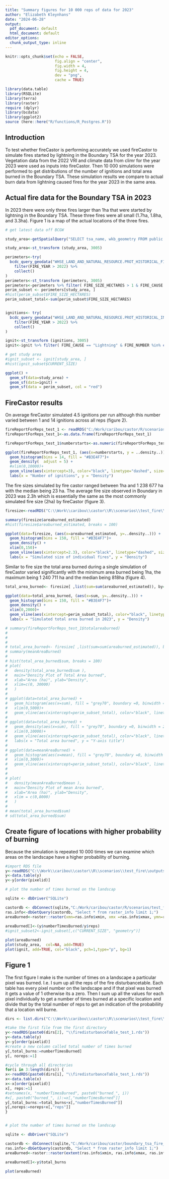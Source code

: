 ```yaml
---
title: "Summary figures for 10 000 reps of data for 2023"
author: "Elizabeth Kleynhans"
date: "2024-06-28"
output:
  pdf_document: default
  html_document: default
editor_options:
  chunk_output_type: inline
---
```


```r
knitr::opts_chunk$set(echo = FALSE, 
                      fig.align = "center",
                      fig.width = 4, 
                      fig.height = 4, 
                      dev = "png",
                      cache = TRUE)
```


```r

library(data.table)
library(RSQLite)
library(terra)
library(raster)
require (dplyr)
library(bcdata)
library(ggplot2)
source (here::here("R/functions/R_Postgres.R"))
```

## Introduction
To test whether fireCastor is performing accurately we used fireCastor to simulate fires started by lightning in the Boundary TSA for the year 2023. Vegetation data from the 2022 VRI and climate data from climr for the year 2023 were used as inputs into fireCastor. Then 10 000 simulations were performed to get distributions of the number of ignitions and total area burned in the Boundary TSA. These simulation results we compare to actual burn data from lightning caused fires for the year 2023 in the same area. 

## Actual fire data for the Boundary TSA in 2023

In 2023 there were only three fires larger than 1ha that were started by lightning in the Boundary TSA. These three fires were all small (1.7ha, 1.8ha, and 3.3ha). Figure 1 is a map of the actual locations of the three fires. 
```r
# get latest data off BCGW

study_area<-getSpatialQuery("SELECT tsa_name, wkb_geometry FROM public.boundary_tsa where tsa_name in ('Boundary TSA')")

study_area<-st_transform (study_area, 3005)

perimeters<-try(
  bcdc_query_geodata("WHSE_LAND_AND_NATURAL_RESOURCE.PROT_HISTORICAL_FIRE_POLYS_SP") %>%
    filter(FIRE_YEAR > 2022) %>%
    collect()
)
perimeters<-st_transform (perimeters, 3005)
perimeters<-perimeters %>% filter( FIRE_SIZE_HECTARES > 1 & FIRE_CAUSE == "Lightning")
perim_subset <- perimeters[study_area, ]
#hist(perim_subset$FIRE_SIZE_HECTARES)
perim_subset_total<-sum(perim_subset$FIRE_SIZE_HECTARES)


ignitions<- try(
  bcdc_query_geodata("WHSE_LAND_AND_NATURAL_RESOURCE.PROT_HISTORICAL_INCIDENTS_SP") %>%
    filter(FIRE_YEAR > 2022) %>%
    collect()
)

ignit<-st_transform (ignitions, 3005)
ignit<-ignit %>% filter( FIRE_CAUSE == "Lightning" & FIRE_NUMBER %in% c("N52826","N60465", "N62590"))

# get study area
#ignit_subset <- ignit[study_area, ]
#hist(ignit_subset$CURRENT_SIZE)

ggplot() +
  geom_sf(data=study_area) + 
  geom_sf(data=ignit) +
  geom_sf(data = perim_subset, col = "red")

```
## FireCastor results

On average fireCastor simulated 4.5 ignitions per run although this number varied between 1 and 14 ignitions across all reps (figure 2).  

```r
fireReportForReps_test_1 <- readRDS("C:/Work/caribou/castor/R/scenarios/test_fire/outputs/fireReportForReps_test_1.rds")
fireReportForReps_test_1<-as.data.frame(fireReportForReps_test_1)

fireReportForReps_test_1$numberstarts<-as.numeric(fireReportForReps_test_1$numberstarts)

ggplot(fireReportForReps_test_1, (aes(x=numberstarts, y = ..density..))) +
  geom_histogram(bins = 14, fill = "#B3E4F7")+
  geom_density(  adjust = 5) + 
  #xlim(0,10000)+
  geom_vline(aes(xintercept=3), color="black", linetype="dashed", size=0.75) +
  labs(x = "Number of ignitions", y = "Density")
```


The fire sizes simulated by fire castor ranged between 1ha and 1 238 677 ha with the median being 23 ha. The average fire size observed in Boundary in 2023 was 2.3h which is essentially the same as the most commonly simulated fire size (2ha) by fireCastor (figure 3).
```r
firesize<-readRDS("C:\\Work\\caribou\\castor\\R\\scenarios\\test_fire\\outputs\\perFireReportForReps_test_1.rds")

summary(firesize$areaburned_estimated)
#hist(firesize$areaburned_estimated, breaks = 100)

ggplot(data=firesize, (aes(x=areaburned_estimated, y=..density..))) +  
  geom_histogram(bins = 150, fill = "#B3E4F7")+
  geom_density() + 
  xlim(0,150)+
  geom_vline(aes(xintercept=2.3), color="black", linetype="dashed", size=0.75) +
  labs(x = "Simulated size of individual fires", y = "Density")

```

Similar to fire size the total area burned during a single simulation of fireCastor varied significantly with the minimum area burned being 1ha, the maximum being 1 240 711 ha and the median being 818ha (figure 4).  
```r
total_area_burned<- firesize[ ,list(sum=sum(areaburned_estimated)), by=rep]

ggplot(data=total_area_burned, (aes(x=sum, y=..density..))) +  
  geom_histogram(bins = 150, fill = "#B3E4F7")+
  geom_density() + 
  xlim(0,2000)+
  geom_vline(aes(xintercept=perim_subset_total), color="black", linetype="dashed", size=0.75) +
  labs(x = "Simulated total area burned in 2023", y = "Density")

# summary(fireReportForReps_test_1$totalareaburned)
# 
# 
# 
# total_area_burned<- firesize[ ,list(sum=sum(areaburned_estimated)), by=rep]
# summary(meanAreaBurned)
# 
# hist(total_area_burned$sum, breaks = 100)
# plot(
#   density(total_area_burned$sum ), 
#   main="Density Plot of Total Area burned",
#   xlab="Area (ha)", ylab="Density",
#   xlim=c(0, 30000)
#   )
# 
# ggplot(data=total_area_burned) +    
#   geom_histogram(aes(x=sum), fill = "grey70", boundary =0, binwidth = 20) + 
#   xlim(0,5000)+
#   geom_vline(aes(xintercept=perim_subset_total), color="black", linetype="dashed", size=0.75)
# 
# ggplot(data=total_area_burned) +    
#   geom_density(aes(x=sum), fill = "grey70", boundary =0, binwidth = 20) + 
#   xlim(0,10000)+
#   geom_vline(aes(xintercept=perim_subset_total), color="black", linetype="dashed", size=0.75) +
#   labs(x = "Total area burned", y = "Y-axis title")
# 
# ggplot(data=meanAreaBurned) +    
#   geom_histogram(aes(x=mean), fill = "grey70", boundary =0, binwidth = 20) + 
#   xlim(0,3000)+
#   geom_vline(aes(xintercept=perim_subset_total), color="black", linetype="dashed", size=0.75)
#   
# 
# plot(
#   density(meanAreaBurned$mean ), 
#   main="Density Plot of mean Area burned",
#   xlab="Area (ha)", ylab="Density",
#   xlim = c(0,8000)
#   )
# 
# mean(total_area_burned$sum)
# sd(total_area_burned$sum)


```

## Create figure of locations with higher probability of burning
Because the simulation is repeated 10 000 times we can examine which areas on the landscape have a higher probability of burning. 

```r
#import RDS file
y<-readRDS("C:\\Work\\caribou\\castor\\R\\scenarios\\test_fire\\outputs\\firedisturbanceTableForReps_1.rds")
y<-data.table(y)
y<-y[order(pixelid)]

# plot the number of times burned on the landscap

sqlite <- dbDriver("SQLite")

castordb <- dbConnect(sqlite,"C:/Work/caribou/castor/R/scenarios/test_fire/boundary_tsa_fire_test_12July24_castordb.sqlite")
ras.info<-dbGetQuery(castordb, "Select * from raster_info limit 1;")
areaBurned<-raster::raster(xmn=ras.info$xmin, xmx =ras.info$xmax, ymn=ras.info$ymin, ymx=ras.info$ymax, nrow = ras.info$nrow, ncol = ras.info$ncell/ras.info$nrow,crs="+proj=aea +lat_0=45 +lon_0=-126 +lat_1=50 +lat_2=58.5 +x_0=1000000 +y_0=0 +datum=NAD83 +units=m +no_defs", vals =0)
    
areaBurned[]<-(y$numberTimesBurned/y$reps)
#ignit_subset2<-ignit_subset[,c("CURRENT_SIZE", "geometry")]

plot(areaBurned)
plot(study_area,  col=NA, add=TRUE)
plot(ignit, add=TRUE, col="black", pch=1,type="p", bg=1)

```







## Figure 1

The first figure I make is the number of times on a landscape a particular pixel was burned. I.e. I sum up all the reps of the fire disturbancetable. Each table has every pixel number on the landscape and if that pixel was burned it gets a value of 1 otherwise its a zero. Then I sum up all the values for each pixel individually to get a number of times burned at a specific location and divide that by the total number of reps to get  an indication of the probabiliity that a location will burne.

```r
dirs <- list.dirs("C:\\Work\\caribou\\castor\\R\\scenarios\\test_fire\\outputs\\")

#take the first file from the first directory
y<-readRDS(paste0(dirs[2], "\\firedisturbanceTable_test_1.rds"))
y<-data.table(y)
y<-y[order(pixelid)]
#create a new column called total number of times burned
y[,total_burns:=numberTimesBurned]
y[, noreps:=1]

#cycle through all directories
for(i in 3:length(dirs)) {
x<-readRDS(paste0(dirs[i], "\\firedisturbanceTable_test_1.rds"))
x<-data.table(x)
x<-x[order(pixelid)]
x[, reps:=1]
#setnames(x, "numberTimesBurned", paste0("burned_", i))
#x[, paste0("burned_", i):=x[,"numberTimesBurned"]]
y[,total_burns:=total_burns+x[,"numberTimesBurned"]]
y[,noreps:=noreps+x[,"reps"]]
}


# plot the number of times burned on the landscap

sqlite <- dbDriver("SQLite")

castordb <- dbConnect(sqlite,"C:/Work/caribou/castor/boundary_tsa_fire_test_20june24_castordb.sqlite")
ras.info<-dbGetQuery(castordb, "Select * from raster_info limit 1;")
areaBurned<-raster::raster(extent(ras.info$xmin, ras.info$xmax, ras.info$ymin, ras.info$ymax), nrow = ras.info$nrow, ncol = ras.info$ncell/ras.info$nrow, vals =0)
    
areaBurned[]<-y$total_burns

plot(areaBurned)
```

